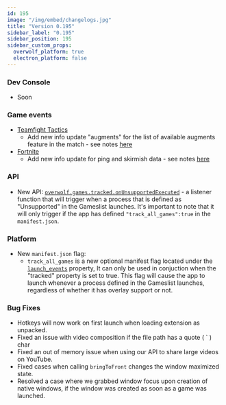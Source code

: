 ```yaml
---
id: 195
image: "/img/embed/changelogs.jpg"
title: "Version 0.195"
sidebar_label: "0.195"
sidebar_position: 195
sidebar_custom_props:
  overwolf_platform: true
  electron_platform: false
---
```


### Dev Console
- Soon

### Game events
* [Teamfight Tactics](/api/games/events/teamfight-tactics)
  * Add new info update "augments" for the list of available augments feature in the match - see notes [here](/api/games/events/teamfight-tactics#me)
* [Fortnite](/api/games/events/fortnite)
  * Add new info update for ping and skirmish data - see notes [here](/api/games/events/fortnite)

### API
- New API: [`overwolf.games.tracked.onUnsupportedExecuted`](/api/games/tracked#onunsupportedexecuted) - a listener function that will trigger when a process that is defined as "Unsupported" in the Gameslist launches. It's important to note that it will only trigger if the app has defined `"track_all_games":true` in the `manifest.json`.

### Platform
- New `manifest.json` flag:
  - `track_all_games` is a new optional manifest flag located under the [`launch_events`](/api/manifest#launch_event_settings-array) property, 
	 It can only be used in conjuction when the "tracked" property is set to true.
	 This flag will cause the app to launch whenever a process defined in the Gameslist launches, regardless of whether it has overlay support or not.

### Bug Fixes
- Hotkeys will now work on first launch when loading extension as unpacked.
- Fixed an issue with video composition if the file path has a quote ( ` ) char
- Fixed an out of memory issue when using our API to share large videos on YouTube.
- Fixed cases when calling `bringToFront` changes the window maximized state. 
- Resolved a case where we grabbed window focus upon creation of native windows, if the window was created as soon as a game was launched.

